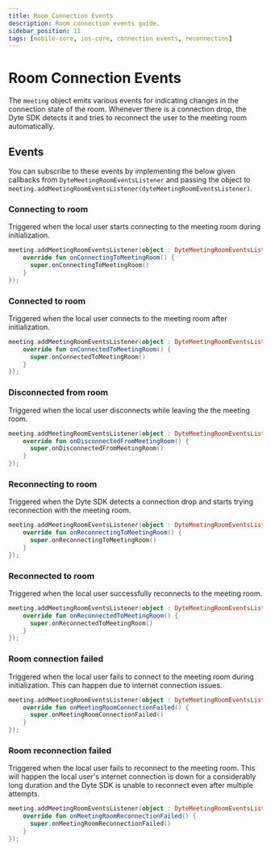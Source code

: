 ```yaml
---
title: Room Connection Events
description: Room connection events guide. 
sidebar_position: 11
tags: [mobile-core, ios-core, connection events, reconnection]
---
```


# Room Connection Events

The `meeting` object emits various events for indicating changes in the connection state of the room.
Whenever there is a connection drop, the Dyte SDK detects it and tries to reconnect the user to the meeting room automatically.

## Events

You can subscribe to these events by implementing the below given callbacks from
`DyteMeetingRoomEventsListener` and passing the object to
`meeting.addMeetingRoomEventsListener(dyteMeetingRoomEventsListener)`.

### Connecting to room

Triggered when the local user starts connecting to the meeting room during initialization.

```kotlin
meeting.addMeetingRoomEventsListener(object : DyteMeetingRoomEventsListener {
    override fun onConnectingToMeetingRoom() {
      super.onConnectingToMeetingRoom()
    }
});
```

### Connected to room

Triggered when the local user connects to the meeting room after initialization.

```kotlin
meeting.addMeetingRoomEventsListener(object : DyteMeetingRoomEventsListener {
    override fun onConnectedToMeetingRoom() {
      super.onConnectedToMeetingRoom()
    }
});
```

### Disconnected from room

Triggered when the local user disconnects while leaving the the meeting room.

```kotlin
meeting.addMeetingRoomEventsListener(object : DyteMeetingRoomEventsListener {
    override fun onDisconnectedFromMeetingRoom() {
      super.onDisconnectedFromMeetingRoom()
    }
});
```

### Reconnecting to room

Triggered when the Dyte SDK detects a connection drop and starts trying reconnection with the meeting room.

```kotlin
meeting.addMeetingRoomEventsListener(object : DyteMeetingRoomEventsListener {
    override fun onReconnectingToMeetingRoom() {
      super.onReconnectingToMeetingRoom()
    }
});
```

### Reconnected to room

Triggered when the local user successfully reconnects to the meeting room.

```kotlin
meeting.addMeetingRoomEventsListener(object : DyteMeetingRoomEventsListener {
    override fun onReconnectedToMeetingRoom() {
      super.onReconnectedToMeetingRoom()
    }
});
```

### Room connection failed

Triggered when the local user fails to connect to the meeting room during initialization. This can happen due to internet connection issues.

```kotlin
meeting.addMeetingRoomEventsListener(object : DyteMeetingRoomEventsListener {
    override fun onMeetingRoomConnectionFailed() {
      super.onMeetingRoomConnectionFailed()
    }
});
```

### Room reconnection failed

Triggered when the local user fails to reconnect to the meeting room. This will happen the local user's 
internet connection is down for a considerably long duration and the Dyte SDK is unable to reconnect even after multiple attempts.

```kotlin
meeting.addMeetingRoomEventsListener(object : DyteMeetingRoomEventsListener {
    override fun onMeetingRoomReconnectionFailed() {
      super.onMeetingRoomReconnectionFailed()
    }
});
```